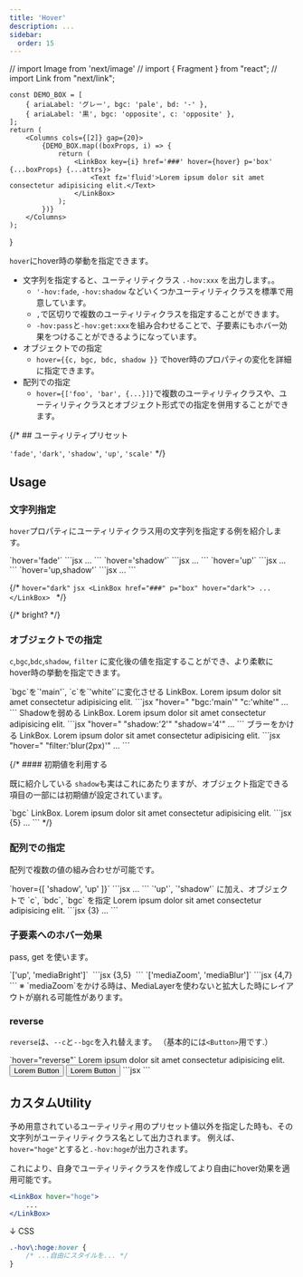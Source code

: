 ```yaml
---
title: 'Hover'
description: ...
sidebar:
  order: 15
---
```


// import Image from 'next/image'
// import { Fragment } from "react";
// import Link from "next/link";

	const DEMO_BOX = [
		{ ariaLabel: 'グレー', bgc: 'pale', bd: '-' },
		{ ariaLabel: '黒', bgc: 'opposite', c: 'opposite' },
	];
	return (
		<Columns cols={[2]} gap={20}>
			{DEMO_BOX.map((boxProps, i) => {
				return (
					<LinkBox key={i} href='###' hover={hover} p='box' {...boxProps} {...attrs}>
						<Text fz='fluid'>Lorem ipsum dolor sit amet consectetur adipisicing elit.</Text>
					</LinkBox>
				);
			})}
		</Columns>
	);
}


`hover`にhover時の挙動を指定できます。

- 文字列を指定すると、ユーティリティクラス `.-hov:xxx` を出力します。。
	- `'-hov:fade`, `-hov:shadow` などいくつかユーティリティクラスを標準で用意しています。
	- `,`で区切りで複数のユーティリティクラスを指定することができます。
	- `-hov:pass`と`-hov:get:xxx`を組み合わせることで、子要素にもホバー効果をつけることができるようになっています。
- オブジェクトでの指定
	- `hover={{c, bgc, bdc, shadow }}` でhover時のプロパティの変化を詳細に指定できます。
- 配列での指定
	- `hover={['foo', 'bar', {...}]}`で複数のユーティリティクラスや、ユーティリティクラスとオブジェクト形式での指定を併用することができます。



{/* ## ユーティリティプリセット

`'fade'`, `'dark'`, `'shadow'`, `'up'`, `'scale'` */}


## Usage


### 文字列指定

`hover`プロパティにユーティリティクラス用の文字列を指定する例を紹介します。

<Preview>
	<PreviewTitle>`hover='fade'`</PreviewTitle>
	<PreviewArea p={40}>
		<PreviewBoxs hover='fade'/>
	</PreviewArea>
	<PreviewCode>
	```jsx
	<LinkBox href='###' p='box' hover='fade'>
		...
	</LinkBox>
	```
	</PreviewCode>
</Preview>

<Preview>
	<PreviewTitle>`hover='shadow'`</PreviewTitle>
	<PreviewArea p={40}>
		<PreviewBoxs hover='shadow'/>
	</PreviewArea>
	<PreviewCode>
	```jsx
	<LinkBox href='###' p='box' hover='shadow'>
		...
	</LinkBox>
	```
	</PreviewCode>
</Preview>
<Preview>
	<PreviewTitle>`hover='up'`</PreviewTitle>
	<PreviewArea p={40}>
		<PreviewBoxs hover='up'/>
	</PreviewArea>
	<PreviewCode>
	```jsx
	<LinkBox href='###' p='box' hover='up'>
		...
	</LinkBox>
	```
	</PreviewCode>
</Preview>


<Preview>
	<PreviewTitle>`hover='up,shadow'`</PreviewTitle>
	<PreviewArea p={40}>
		<PreviewBoxs hover='up,shadow'/>
	</PreviewArea>
	<PreviewCode>
	```jsx
	<LinkBox href='###' p='box' hover='up,shadow'>
		...
	</LinkBox>
	```
	</PreviewCode>
</Preview>

{/* 
<Preview>
	<PreviewTitle>`hover="dark"`</PreviewTitle>
	<PreviewArea p={40}>
		<PreviewBoxs hover="dark"/>
	</PreviewArea>
	<PreviewCode>
	```jsx
	<LinkBox href="###" p="box" hover="dark">
		...
	</LinkBox>
	```
	</PreviewCode>
</Preview> */}


{/* bright? */}


### オブジェクトでの指定

`c`,`bgc`,`bdc`,`shadow`, `filter` に変化後の値を指定することができ、より柔軟にhover時の挙動を指定できます。

<Preview>
	<PreviewTitle>`bgc`を`'main'`, `c`を`'white'`に変化させる</PreviewTitle>
	<PreviewArea p={40}>
		<LinkBox href='###' bgc='pale' p='box' hover={{ bgc:'main', c:'white'}}>
			<Text>LinkBox.</Text>
			<Text>Lorem ipsum dolor sit amet consectetur adipisicing elit.</Text>
		</LinkBox>
	</PreviewArea>
	<PreviewCode>
	```jsx "hover=" "bgc:'main'" "c:'white'"
		<LinkBox href='###' hover={{ bgc:'main', c:'white'}} bgc='pale' p='box'>...</LinkBox>
	```
	</PreviewCode>
</Preview>

<Preview>
	<PreviewTitle>Shadowを弱める</PreviewTitle>
	<PreviewArea p={40}>
		<LinkBox href='###' hover={{ shadow:'2' }} shadow='4' bgc='pale' p='box' bd>
			<Text>LinkBox.</Text>
			<Text>Lorem ipsum dolor sit amet consectetur adipisicing elit.</Text>
		</LinkBox>
	</PreviewArea>
	<PreviewCode>
	```jsx "hover=" "shadow:'2'" "shadow='4'"
		<LinkBox href='###' hover={{ shadow:'2' }} shadow='4' bgc='pale' p='box' bd>...</LinkBox>
	```
	</PreviewCode>
</Preview>


<Preview>
	<PreviewTitle>ブラーをかける</PreviewTitle>
	<PreviewArea p={40}>
		<LinkBox href='###' hover={{ filter:'blur(2px)' }} p='box' bd>
			<Text>LinkBox.</Text>
			<Text>Lorem ipsum dolor sit amet consectetur adipisicing elit.</Text>
		</LinkBox>
	</PreviewArea>
	<PreviewCode>
	```jsx "hover=" "filter:'blur(2px)'"
		<LinkBox href='###' hover={{ filter:'blur(2px)' }} p='box' bd>...</LinkBox>
	```
	</PreviewCode>
</Preview>


{/* #### 初期値を利用する

既に紹介している `shadow`も実はこれにあたりますが、オブジェクト指定できる項目の一部には初期値が設定されています。

<Preview>
	<PreviewTitle>`bgc`</PreviewTitle>
	<PreviewArea p={40}>
		<LinkBox
			href='###'
			p='box'
			hover='bgc,shadow'
		>
			<Text>LinkBox.</Text>
			<Text>Lorem ipsum dolor sit amet consectetur adipisicing elit.</Text>
		</LinkBox>
	</PreviewArea>
	<PreviewCode>
	```jsx {5}
		<LinkBox
			href='###'
			bgc='pale'
			p='box'
			hover={{ bgc:'main', c:'white'}}
		>...</LinkBox>
	```
	</PreviewCode>
</Preview> */}


### 配列での指定

配列で複数の値の組み合わせが可能です。

<Preview>
	<PreviewTitle>`hover={[ 'shadow', 'up' ]}`</PreviewTitle>
	<PreviewArea p={40}>
		<PreviewBoxs hover={[ 'shadow', 'up' ]}/>
	</PreviewArea>
	<PreviewCode>
	```jsx
	<LinkBox href='###' p='box' hover={[ 'shadow', 'up' ]}>...</LinkBox>
	```
	</PreviewCode>
</Preview>

<Preview>
	<PreviewTitle>`'up'`, `'shadow'` に加え、オブジェクトで `c`, `bdc`, `bgc` を指定</PreviewTitle>
	<PreviewArea p={40}>
		<LinkBox href='###' hover={['up', { c:'blue', bdc:'blue', bgc:'blue:5%' }]} bd bdw='1px' p='box'>
			<Text>Lorem ipsum dolor sit amet consectetur adipisicing elit.</Text>
		</LinkBox>
	</PreviewArea>
	<PreviewCode>
	```jsx {3}
		<LinkBox
			href='###'
			hover={['up', { c:'blue', bdc:'blue', bgc:'blue:5%' }]}
			bd
			bdw='1px'
			p='box'
		>
			...
		</LinkBox>
	```
	</PreviewCode>
</Preview>


### 子要素へのホバー効果

pass, get を使います。

<Preview>
	<PreviewTitle>`['up', 'mediaBright']`</PreviewTitle>
	<PreviewArea p={40}>
		<Banner
			href='#banner-link'
			hover={['up', 'mediaBright']}
		>
			<img className='is--transitionMedia' src='/img/demo-img.jpeg' alt='' width={960} height={640}/>
		</Banner>
	</PreviewArea>
	<PreviewCode>
	```jsx {3,5}
	<Banner
		href='#banner-link'
		hover={['up', 'mediaBright']}
	>
		<img className='is--transitionMedia' src='/img/demo-img.jpeg' alt='' width={960} height={640}/>
	</Banner>
	```
	</PreviewCode>
</Preview>

<Preview>
	<PreviewTitle>`['mediaZoom', 'mediaBlur']`</PreviewTitle>
	<PreviewArea p={40}>
		<Banner
			href='#banner-link'
			aspect='16/9'
			hover={['mediaZoom', 'mediaBlur']}
		>
			<MediaLayer>
				<Media isHovTarget src='/img/demo-img.jpeg' alt='' width={960} height={640} />
			</MediaLayer>
			<FilterLayer bgc='rgba(0, 0, 0, 0.4)' />
			<Layer inset='0' c='white' p='box:l'>
				<DammyText length='m'/>
			</Layer>
		</Banner>
	</PreviewArea>
	<PreviewCode>
	```jsx {4,7}
	<Banner
		href='#banner-link'
		aspect='16/9'
		hover={['mediaZoom', 'mediaBlur']}
	>
		<MediaLayer>
			<Media isHovTarget src="/img/demo-img.jpeg" alt="" width={960} height={640} />
		</MediaLayer>
		<FilterLayer bgc="rgba(0, 0, 0, 0.4)" />
		<Layer inset="0" c="white" p="box:l">
			<DammyText length="m"/>
		</Layer>
	</Banner>
	```
	</PreviewCode>
</Preview>

<Alert preset="info">
※ `mediaZoom`をかける時は、MediaLayerを使わないと拡大した時にレイアウトが崩れる可能性があります。
</Alert>




### reverse

`reverse`は、`--c`と`--bgc`を入れ替えます。
（基本的には`<Button>`用です.）

<Preview>
	<PreviewTitle>`hover="reverse"`</PreviewTitle>
	<PreviewArea p={40}>
		<LinkBox href="###" p="box" hover="reverse" bd='-' bdc='#000' bgc="#f5f5f5" c="#000">
			<Text>Lorem ipsum dolor sit amet consectetur adipisicing elit.</Text>
		</LinkBox>
		<Flex gap={20}>
			<Button href="###" p="box" hover="reverse" variant="text" bgc="#f5f5f5" c="#000">
				Lorem Button
			</Button>
			<Button href="###" p="box" hover="reverse" color="#194f32">
				Lorem Button
			</Button>
		</Flex>
	</PreviewArea>
	<PreviewCode>
	```jsx
	```
	</PreviewCode>
</Preview>


<h2>カスタムUtility</h2>

予め用意されているユーティリティ用のプリセット値以外を指定した時も、その文字列がユーティリティクラス名として出力されます。
例えば、`hover="hoge"`とすると`.-hov:hoge`が出力されます。

これにより、自身でユーティリティクラスを作成してより自由にhover効果を適用可能です。


```jsx
<LinkBox hover="hoge">
	...
</LinkBox>
```

↓ CSS

```css
.-hov\:hoge:hover {
	/* ...自由にスタイルを... */
}
```
